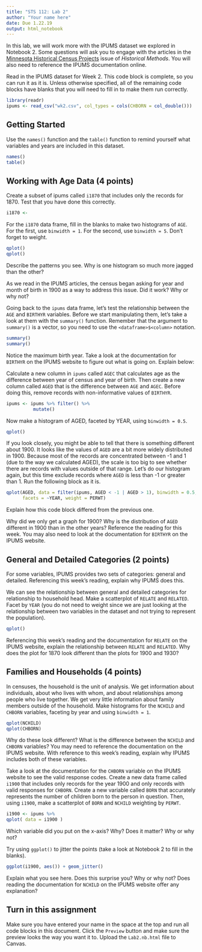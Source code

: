 ```yaml
---
title: "STS 112: Lab 2"
author: "Your name here"
date: Due 1.22.19
output: html_notebook
---
```


In this lab, we will work more with the IPUMS dataset we explored in Notebook 2. Some questions will ask you to engage with the articles in the [Minnesota Historical Census Projects](https://ekmerchant.github.io/sts112_w2019/readings/Minnesota_Historical_Census.pdf) issue of *Historical Methods*. You will also need to reference the IPUMS documentation online.

Read in the IPUMS dataset for Week 2. This code block is complete, so you can run it as it is. Unless otherwise specified, all of the remaining code blocks have blanks that you will need to fill in to make them run correctly.
```r
library(readr)
ipums <- read_csv("wk2.csv", col_types = cols(CHBORN = col_double()))
```

## Getting Started
Use the `names()` function and the `table()` function to remind yourself what variables and years are included in this dataset.
```r
names()
table()
```

## Working with Age Data (4 points)
Create a subset of ipums called `i1870` that includes only the records for 1870. Test that you have done this correctly.
```r
i1870 <- 

```
For the `i1870` data frame, fill in the blanks to make two histograms of `AGE`. For the first, use `binwidth = 1`. For the second, use `binwidth = 5`. Don't forget to weight.
```r
qplot()
qplot()
```
Describe the patterns you see. Why is one histogram so much more jagged than the other?

>

As we read in the IPUMS articles, the census began asking for year and month of birth in 1900 as a way to address this issue. Did it work? Why or why not?

>

Going back to the `ipums` data frame, let's test the relationship between the `AGE` and `BIRTHYR` variables. Before we start manipulating them, let's take a look at them with the `summary()` function. Remember that the argument to `summary()` is a vector, so you need to use the `<dataframe>$<column>` notation.
```r
summary()
summary()
```
Notice the maximum birth year. Take a look at the documentation for `BIRTHYR` on the IPUMS website to figure out what is going on. Explain below:

>

Calculate a new column in `ipums` called `AGEC` that calculates age as the difference between year of census and year of birth. Then create a new column called `AGED` that is the difference between `AGE` and `AGEC`. Before doing this, remove records with non-informative values of `BIRTHYR`.
```r
ipums <- ipums %>% filter() %>%
          mutate()
```
Now make a histogram of AGED, faceted by YEAR, using `binwidth = 0.5`.
```r
qplot()
```
If you look closely, you might be able to tell that there is something different about 1900. It looks like the values of `AGED` are a bit more widely distributed in 1900. Because most of the records are concentrated between -1 and 1 (due to the way we calculated AGED), the scale is too big to see whether there are records with values outside of that range. Let's do our histogram again, but this time exclude records where `AGED` is less than -1 or greater than 1. Run the following block as it is.
```r
qplot(AGED, data = filter(ipums, AGED < -1 | AGED > 1), binwidth = 0.5, 
      facets = ~YEAR, weight = PERWT)
```

Explain how this code block differed from the previous one.

>

Why did we only get a graph for 1900? Why is the distribution of `AGED` different in 1900 than in the other years? Reference the reading for this week. You may also need to look at the documentation for `BIRTHYR` on the IPUMS website.

>

## General and Detailed Categories (2 points)
For some variables, IPUMS provides two sets of categories: general and detailed. Referencing this week's reading, explain why IPUMS does this.

>

We can see the relationship between general and detailed categories for relationship to household head. Make a scatterplot of `RELATE` and `RELATED`. Facet by `YEAR` (you do not need to weight since we are just looking at the relationship between two variables in the dataset and not trying to represent the population).

```r
qplot()
```
Referencing this week's reading and the documentation for `RELATE` on the IPUMS website, explain the relationship between `RELATE` and `RELATED`. Why does the plot for 1870 look different than the plots for 1900 and 1930?

>

## Families and Households (4 points)
In censuses, the household is the unit of analysis. We get information about individuals, about who lives with whom, and about relationships among people who live together. We get very little information about family members outside of the household. Make histograms for the `NCHILD` and `CHBORN` variables, faceting by year and using `binwidth = 1`.
```r
qplot(NCHILD)
qplot(CHBORN)
```

Why do these look different? What is the difference between the `NCHILD` and `CHBORN` variables? You may need to reference the documentation on the IPUMS website. With reference to this week's reading, explain why IPUMS includes both of these variables.

>

Take a look at the documentation for the `CHBORN` variable on the IPUMS website to see the valid response codes. Create a new data frame called `i1900` that includes only records for the year 1900 and only records with valid responses for `CHBORN`. Create a new variable called `BORN` that accurately represents the number of children born to the person in question. Then, using `i1900`, make a scatterplot of `BORN` and `NCHILD` weighting by `PERWT`.
```r
i1900 <- ipums %>%
qplot( data = i1900 )
```
Which variable did you put on the x-axis? Why? Does it matter? Why or why not?

>

Try using `ggplot()` to jitter the points (take a look at Notebook 2 to fill in the blanks).
```r
ggplot(i1900, aes()) + geom_jitter()
```

Explain what you see here. Does this surprise you? Why or why not? Does reading the documentation for `NCHILD` on the IPUMS website offer any explanation?

>

## Turn in this assignment
Make sure you have entered your name in the space at the top and run all code blocks in this document. Click the `Preview` button and make sure the preview looks the way you want it to. Upload the `Lab2.nb.html` file to Canvas.
